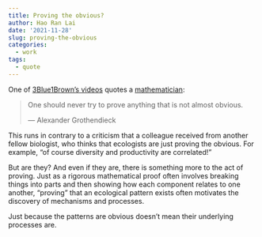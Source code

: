 ```yaml
---
title: Proving the obvious?
author: Hao Ran Lai
date: '2021-11-28'
slug: proving-the-obvious
categories:
  - work
tags:
  - quote
---
```


One of [3Blue1Brown's videos](https://youtu.be/rfG8ce4nNh0) quotes a [mathematician](https://en.wikipedia.org/wiki/Alexander_Grothendieck):

> One should never try to prove anything that is not almost obvious.
> 
> --- Alexander Grothendieck

This runs in contrary to a criticism that a colleague received from another fellow biologist, who thinks that ecologists are just proving the obvious. For example, "of course diversity and productivity are correlated!"

But are they? And even if they are, there is something more to the act of proving. Just as a rigorous mathematical proof often involves breaking things into parts and then showing how each component relates to one another, "proving" that an ecological pattern exists often motivates the discovery of mechanisms and processes.

Just because the patterns are obvious doesn't mean their underlying processes are.
